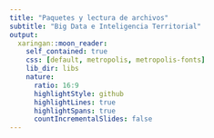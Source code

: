 ```yaml
---
title: "Paquetes y lectura de archivos"
subtitle: "Big Data e Inteligencia Territorial"
output:
  xaringan::moon_reader:
    self_contained: true
    css: [default, metropolis, metropolis-fonts]
    lib_dir: libs
    nature:
      ratio: 16:9
      highlightStyle: github
      highlightLines: true
      highlightSpans: true
      countIncrementalSlides: false
---
```



<style type="text/css">

.remark-slide-content {
    font-size: 25px;
    padding: 1em 1em 1em 1em;
}

```css

.remark-code{
  line-height: 1.5; font-size: 80%
}

@media print {
  .has-continuation {
    display: block;
  }
}
```


```r
##~~~~~~~~~~~~~~~~~~~~~~~~~~~~~~~~~~~~~~~~~~~~~~~~~~~~~~~~~~~~~~~~~~~~~~~~~~~~~~
##                                  PIZARRA                                 ----
##~~~~~~~~~~~~~~~~~~~~~~~~~~~~~~~~~~~~~~~~~~~~~~~~~~~~~~~~~~~~~~~~~~~~~~~~~~~~~~
xaringanExtra::use_scribble()
```


```r
##~~~~~~~~~~~~~~~~~~~~~~~~~~~~~~~~~~~~~~~~~~~~~~~~~~~~~~~~~~~~~~~~~~~~~~~~~~~~~~
##                                  cLIPBOARD                               ----
##~~~~~~~~~~~~~~~~~~~~~~~~~~~~~~~~~~~~~~~~~~~~~~~~~~~~~~~~~~~~~~~~~~~~~~~~~~~~~~
htmltools::tagList(
  xaringanExtra::use_clipboard(
    button_text = "<i class=\"fa fa-Copiar código\"></i>",
    success_text = "<i class=\"fa fa-check\" style=\"color: #90BE6D\"></i>",
    error_text = "<i class=\"fa fa-times-circle\" style=\"color: #F94144\"></i>"
  ),
  rmarkdown::html_dependency_font_awesome()
)
```


```r
##~~~~~~~~~~~~~~~~~~~~~~~~~~~~~~~~~~~~~~~~~~~~~~~~~~~~~~~~~~~~~~~~~~~~~~~~~~~~~~
##                          PRESENTACION VS RSTUDIO                         ----
##~~~~~~~~~~~~~~~~~~~~~~~~~~~~~~~~~~~~~~~~~~~~~~~~~~~~~~~~~~~~~~~~~~~~~~~~~~~~~~
xaringanExtra::use_fit_screen()
```


```r
##~~~~~~~~~~~~~~~~~~~~~~~~~~~~~~~~~~~~~~~~~~~~~~~~~~~~~~~~~~~~~~~~~~~~~~~~~~~~~~
##                          ESTILOS EXTRA -RESALTADO-                       ----
##~~~~~~~~~~~~~~~~~~~~~~~~~~~~~~~~~~~~~~~~~~~~~~~~~~~~~~~~~~~~~~~~~~~~~~~~~~~~~~
xaringanExtra::use_extra_styles(
  hover_code_line = TRUE,         #<<
  mute_unhighlighted_code = TRUE  #<<
)
```


```r
##~~~~~~~~~~~~~~~~~~~~~~~~~~~~~~~~~~~~~~~~~~~~~~~~~~~~~~~~~~~~~~~~~~~~~~~~~~~~~~
##                              Cargo librerías                             ----
##~~~~~~~~~~~~~~~~~~~~~~~~~~~~~~~~~~~~~~~~~~~~~~~~~~~~~~~~~~~~~~~~~~~~~~~~~~~~~~
library(flipbookr)
library(tidyverse)
library(xaringanthemer)
library(xaringan)
library(gt)
library(icons)
library(here)
library(gt)

options(scipen = 999)

##~~~~~~~~~~~~~~~~~~~~~~~~~~~~~~~~~~
##  ~ Cargo la base de trabajo  ----
##~~~~~~~~~~~~~~~~~~~~~~~~~~~~~~~~~~

base_inmuebles <- read_csv(here("datos", "inmuebles-estado-nacional.csv")) %>% 
  mutate(str_trim(calle))
```

---
class: inverse, center, middle


# Paquetes

<html>
  <div style='float:left'></div>
  <hr color='#EB811B' size=1px width=1125px>
</html>
 

---

# Paquetes  

## ¿Qué son?

--

✔️ Los paquetes son, principalmente, funciones que no están en r base, pero también bases de datos y objetos de R en general.

--

## ¿Para qué nos sirven?   

✔️ Ayudan a resolver problemas que con r base no se podía, o que era muy difícil hacerlo.
 

---
class: middle, center, inverse

background-image: url(img/R1.PNG)
background-size: contain

---
class: middle, center, inverse

background-image: url(img/R2.PNG)
background-size: contain

---
class: middle, center, inverse

background-image: url(img/R3.PNG)
background-size: contain

---
class: middle, center, inverse

background-image: url(img/R4.PNG)
background-size: contain

---
class: middle, center, inverse

background-image: url(img/R5.PNG)
background-size: contain
  
---

#Paquetes    

## INSTALACIÓN

- Podemos descargarlos e instalarlos con el siguiente comando: 

```r
install.packages("nombre_del_paquete") 
```

- Sólo es necesario instalar el paquete una vez por computadora.

---

#Paquetes  

## INVOCACIÓN

.pull-left[

- Una vez instalado, cada vez que abramos una nueva sesión de R y querramos utilizar el paquete debemos **cargarlo al ambiente de trabajo** mediante la función:    

```r
library(nombre_del_paquete)
```
]

.pull-right[

```r

knitr::include_graphics(here("2_tidyverse", "img", "invocacion.gif"))

```
]


---

class: inverse, middle, center

<html>
  <div style='float:left'></div>
  <hr color='#EB811B' size=1px width=1125px>
</html>

# [Tidyverse](https://www.tidyverse.org/)


---
# Tidyverse

.pull-left[
#### `Tidyverse` es una colección de paquetes de R, pensados para trabajar en "ciencia de datos". 
 
]

.pull-right[


```r
knitr::include_graphics(here("2_tidyverse", "img", "tidyverse.png"))
```
]

---
class: inverse, middle, center


# ¿Por qué tidyverse?


<html>
  <div style='float:left'></div>
  <hr color='#EB811B' size=1px width=1125px>
</html>


 
---
# __¿Por qué tidyverse?__


- ### Orientado a ser leído y escrito por y para seres humanos


--


- ### Funciones no pensadas para una tarea específica sino para un proceso de trabajo

.pull-left[
```r
knitr::include_graphics(here("2_tidyverse", "img", "circuito_del_dato.png"))
```
]

--

.pull-right[
```r
knitr::include_graphics(here("2_tidyverse", "img", "circuito_del_dato_tidy.png"))
```
]

--


- ### Su comunidad, basada en los principios del código abierto y trabajo colaborativo 




---
# __Instalación y uso__

* Sólo una vez (por computadora):
```r
install.packages("tidyverse")
```

--

* En cada inicio de sesión de R o Rstudio:

```r
library(tidyverse)
```
 
--

.pull-left[

_No es necesario esto:_

```r
install.packages("dplyr")
install.packages("tidyr")
install.packages("ggplot2")
```
]

.pull-right[

_Ni esto:_

```r
library(dplyr)
library(tidyr)
library(ggplot2)
```
]


---
# Hoja de ruta

### Presentación de los paquetes `dplyr` y `tidyr` 

.pull-left[

## ✔️ lectura / escritura


_{readr}_: ☑️ `read_csv()` ☑️ `read_table()`


_{haven}_: ☑️ `read_sav()` ☑️ `read_dat()`

☑️ `read_sas()` 
]


.pull-right[

## ✔️ magrittr

☑️ `%>%`

]

---
# Hoja de ruta


.pull-left[

## ✔️ dplyr

☑️️ `select()`   ☑️️ `filter()`

☑️️ `mutate()`   ☑️️ `rename()`

☑️️ `arragne()`  ☑️️ `summarise()`

☑️️ `group_by()`

]
 
 
.pull-right[

## ✔️ tidyr
    
☑️ `pivot_longer()` ☑️ `pivot_wider()` 

]



---
class: middle, center, inverse


# Lectura / escritura de archivos

<html>
  <div style='float:left'></div>
  <hr color='#EB811B' size=1px width=1125px>
</html>

 
---
# Lectura / escritura de archivos

## Hay varios paquetes que ayudan a la lectura de archivos, los principales son:


.pull-left[

### Paquete `{readr}`

- `read_csv()`   --> *.csv*

- `read_table()` --> *.txt*

- `read_rds()`   --> *.rds*
]

.pull-right[

### Paquete `{haven}`

- `read_sav()` --> SPSS

- `read_dta()` --> STATA

- `read_sas()` --> SAS

]

---
# Base de trabajo

En el material de la clase se puso a disposición una base de ejercicio. La informaciuón con la que se cuenta es aquella referida a los **Inmuebles Propios del Estado Nacional y Alquilados**, provista por la Dirección Nacional del Registro de Bienes Inmuebles - Agencia de Administración de Bienes del Estado - Jefatura de Gabinete de Ministros. 

> [Descarga de la base de datos](https://datos.gob.ar/dataset/otros-inmuebles-propios-estado-nacional-alquilados)

--

### Con la siguiente sentencia puedo importarla a R:

```r
base_inmuebles <- read_csv(file = "la_ruta_del_archivo/el_nombre_del_archivo.csv",
                           col_names = TRUE)
```


---
class: inverse, middle, center

# _PRÁCTICA_

<html>
  <div style='float:left'></div>
  <hr color='#EB811B' size=1px width=1125px>
</html>

---
class: inverse, middle

# Práctica

1. Armar una carpeta de trabajo en la computadora.

1. Descargar la base de datos de inmuebles del Estado Nacional y ubicar el archivo en la carpeta de trabajo. 
Link para descarga [aqui](https://datos.gob.ar/dataset/otros-inmuebles-propios-estado-nacional-alquilados)

1. Desde un script de Rstudio, importar la base de datos con la función acorde a la extensión del archivo.

_Pistas:_

Del paquete *{readr}*

- .csv --> *read_csv()*
- .txt --> *read_delim()*
- .xlsx (excel) --> Paquete *{readxl}* --> *read_xlsx()* o *read_excel()*


